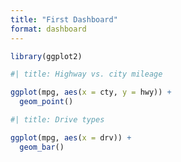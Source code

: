 ```yaml
---
title: "First Dashboard"
format: dashboard
---
```


```r
library(ggplot2)
```

```r
#| title: Highway vs. city mileage

ggplot(mpg, aes(x = cty, y = hwy)) +
  geom_point()
```

```r
#| title: Drive types

ggplot(mpg, aes(x = drv)) +
  geom_bar()
```
